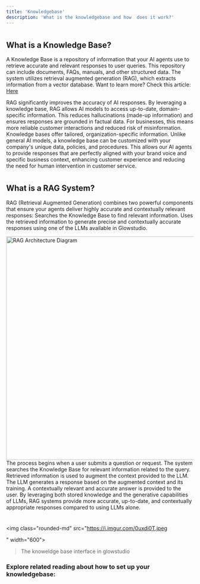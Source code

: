 ```yaml
---
title: 'Knowledgebase'
description: 'What is the knowledgebase and how  does it work?'
---
```



#
## What is a Knowledge Base?  

 
 

   

 
 

A Knowledge Base is a repository of information that your AI agents use to retrieve accurate and relevant responses to user queries. This repository can include documents, FAQs, manuals, and other structured data. The system utilizes retrieval augmented generation (RAG), which extracts information from a vector database. Want to learn more? Check this article: [Here](https://medium.com/@sahin.samia/what-is-retrieval-augmented-generation-rag-in-llm-and-how-it-works-a8c79e35a172) 

 <CardGroup cols={2}>
  <Card title="Enhanced Accuracy" icon="bullseye-arrow">
    RAG significantly improves the accuracy of AI responses.
By leveraging a knowledge base, RAG allows AI models to access up-to-date, domain-specific information. This reduces hallucinations (made-up information) and ensures responses are grounded in factual data. For businesses, this means more reliable customer interactions and reduced risk of misinformation.
  </Card>
  <Card title="Customizable Knowledge" icon="database">
    Knowledge bases offer tailored, organization-specific information.
Unlike general AI models, a knowledge base can be customized with your company's unique data, policies, and procedures. This allows our AI agents to provide responses that are perfectly aligned with your brand voice and specific business context, enhancing customer experience and reducing the need for human intervention in customer service.
  </Card>
</CardGroup>
 

  # 

 
 

## What is a RAG System?  

  
 

RAG (Retrieval Augmented Generation) combines two powerful components that ensure your agents deliver highly accurate and contextually relevant responses:
<CardGroup cols={2}>
  <Card title="Retrieval" icon="magnifying-glass">
    Searches the Knowledge Base to find relevant information.
  </Card>
  <Card title="Augmented Generation" icon="wand-magic-sparkles">
    Uses the retrieved information to generate precise and contextually accurate responses using one of the LLMs available in Glowstudio.
  </Card>
</CardGroup>

<Accordion title="Example RAG Architecture">
  <img className="rounded-md" src="https://i.imgur.com/qoytE43.png" width="600" alt="RAG Architecture Diagram" />
</Accordion>
<Steps>
  <Step title="User Query">
    The process begins when a user submits a question or request.
  </Step>
  <Step title="Retrieval">
    The system searches the Knowledge Base for relevant information related to the query.
  </Step>
  <Step title="Augmentation">
    Retrieved information is used to augment the context provided to the LLM.
  </Step>
  <Step title="Generation">
    The LLM generates a response based on the augmented context and its training.
  </Step>
  <Step title="Response">
    A contextually relevant and accurate answer is provided to the user.
  </Step>
</Steps>
<Note>
  By leveraging both stored knowledge and the generative capabilities of LLMs, RAG systems provide more accurate, up-to-date, and contextually appropriate responses compared to using LLMs alone.
</Note>

 #

 
<img class="rounded-md" src="https://i.imgur.com/0uxdi0T.jpeg 

" width="600"></img> 

>The knoweldge base interface in glowstudio


### Explore related reading about how to set up your knowledgebase:

#


<CardGroup cols={2}>
  <Card title="Adding data" icon="file-circle-plus">
    
  </Card>

  <Card title="Adjusting KB settings" icon="gear">
    
  </Card>
  
  <Card title="Structuring KB documents" icon="file">
    
  </Card>

  <Card title="KB and UI-engine" icon="window">
    
  </Card>
</CardGroup>



